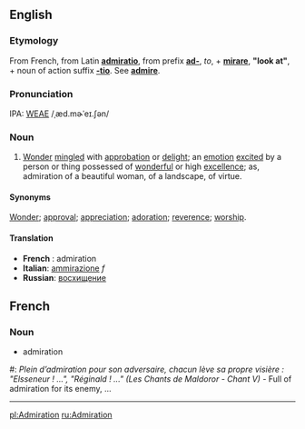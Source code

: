 ==English==
===Etymology===
From French, from Latin '''[[admiratio]]''', from prefix '''[[ad-]]''', ''to'', + '''[[mirare]]''', '''"look at"''', + noun of action suffix '''[[-tio]]'''.
See '''[[admire]]'''.

===Pronunciation===
IPA: [[WEAE]] /ˌæd.mɚˈeɪ.ʃən/

===Noun===
#[[Wonder]] [[mingle]]d with [[approbation]] or [[delight]]; an [[emotion]] [[excited]] by a person or thing possessed of [[wonderful]] or high [[excellence]]; as, admiration of a beautiful woman, of a landscape, of virtue.

====Synonyms====
[[Wonder]]; [[approval]]; [[appreciation]]; [[adoration]]; [[reverence]]; [[worship]].

====Translation====
*'''French''' : admiration
*'''Italian''': [[ammirazione]] ''f''
*'''Russian''': [[восхищение]]

==French==
===Noun===
* admiration
#: ''Plein d’admiration pour son adversaire, chacun lève sa propre visière : "Elsseneur ! ...", "Réginald ! ..." (Les Chants de Maldoror - Chant V) '' - Full of admiration for its enemy,  ...
----

[[pl:Admiration]]
[[ru:Admiration]]